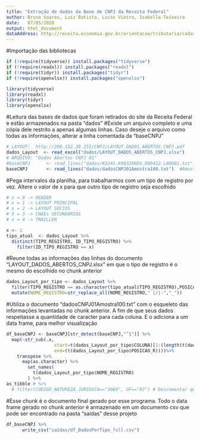 ```yaml
---
title: "Extração de dados da Base de CNPJ da Receita Federal"
author: Bruno Soares, Luiz Batista, Lucas Vieira, Isabella Teixeira
date:   07/05/2020
output: html_document
dataAddress: http://receita.economia.gov.br/orientacao/tributaria/cadastros/cadastro-nacional-de-pessoas-juridicas-cnpj/dados-publicos-cnpj
---
```


#Importação das bibliotecas
```r
if (!require(tidyverse)) install.packages("tidyverse") 
if (!require(readxl)) install.packages("readxl") 
if (!require(tidyr)) install.packages("tidyr") 
if (!require(openxlsx)) install.packages("openxlsx") 

library(tidyverse)
library(readxl)
library(tidyr)
library(openxlsx)
```


#Leitura das bases de dados que foram retirados do site da Receita Federal e estão armazenados na pasta "dados"
#Existe um arquivo completo e uma cópia dele restrito a apenas algumas linhas. Caso deseje o arquivo como todas as informações, alterar a linha comentada da "baseCNPJ"
```r
# LAYOUT:  http://200.152.38.155/CNPJ/LAYOUT_DADOS_ABERTOS_CNPJ.pdf
dados_Layout  <- read_excel("dados/LAYOUT_DADOS_ABERTOS_CNPJ.xlsx")
# ARQUIVO: "Dados Abertos CNPJ 01"
#baseCNPJ      <- read_lines("dados/K3241.K003200DV.D00422.L00001.txt")
baseCNPJ       <- read_lines("dados/dadosCNPJ01Amostra100.txt")  #Amostra com 100 linhas.
```


#Pega intervalos da planilha, para trabalharmos com um tipo de registro por vez. Altere o valor de x para que outro tipo de registro seja escolhido
```r
# x = 0 -> HEADER
# x = 1 -> LAYOUT PRINCIPAL
# x = 2 -> LAYOUT SOCIOS
# X = 3 -> CNAEs SECUNDÁRIAS
# x = 4 -> TRAILLER

x <- 1
tipo_atual  <- dados_Layout %>% 
  distinct(TIPO_REGISTRO, ID_TIPO_REGISTRO) %>%
    filter(ID_TIPO_REGISTRO == x)
```

#Reune todas as informações das linhas do documento "LAYOUT_DADOS_ABERTOS_CNPJ.xlsx" em que o tipo de registro é o mesmo do escolhido no chunk anterior 
```r
dados_Layout_por_tipo <- dados_Layout %>% 
  filter(TIPO_REGISTRO == as.character(tipo_atual$TIPO_REGISTRO),POSICAO_R!="NA")   %>% 
  mutate(NOME_REGISTRO=str_replace_all(NOME_REGISTRO," |/|-","_"))  

```


#Utiliza o documento "dadosCNPJ01Amostra100.txt" com o esqueleto das informações levantadas no chunk anterior. A fim de que seus dados respeitasse a quantidade de caracter para cada coluna. E o adiciona a um data frame, para melhor visualização
```r
  
df_baseCNPJ <- baseCNPJ[str_detect(baseCNPJ,"^1")] %>% 
  map(~str_sub(.x, 
                  start=t(dados_Layout_por_tipo$COLUNA)[1:(length(t(dados_Layout_por_tipo$COLUNA)))], 
                  end=(t(dados_Layout_por_tipo$POSICAO_R))))%>%
    transpose %>%
      map(as.character) %>%
        set_names(
          t(dados_Layout_por_tipo$NOME_REGISTRO)
        ) %>%
as_tibble # %>% 
  # filter(CODIGO_NATUREZA_JURIDICA=="3069", UF=="RJ") # Descomentar quando estiver utilizando o arquivo completo

```

#Esse chunk é o documento final gerado por esse programa. Todo o data frame gerado no chunk anterior é armazenado em um documento csv que pode ser encontrado na pasta "saídas" desse projeto
```r
df_baseCNPJ %>%  
      write_csv("saídas/df_DadosPorTipo_full.csv")
```
